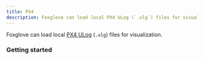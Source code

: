 ```yaml
---
title: PX4
description: Foxglove can load local PX4 ULog (`.ulg`) files for visualization.
---
```



Foxglove can load local [PX4 ULog](https://docs.px4.io/main/en/dev_log/ulog_file_format.html) (`.ulg`) files for visualization.

### Getting started

<LocalDataDirections/>
